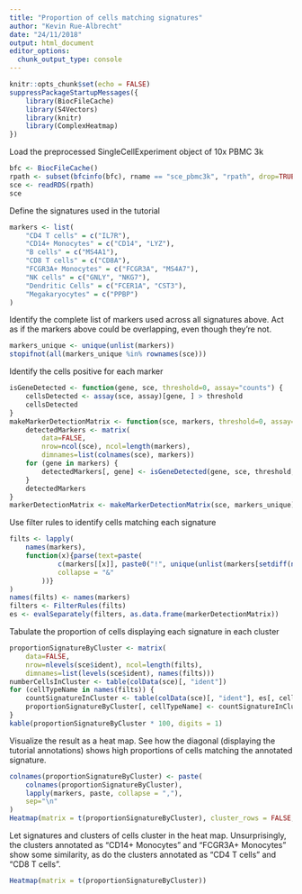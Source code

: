 ```yaml
---
title: "Proportion of cells matching signatures"
author: "Kevin Rue-Albrecht"
date: "24/11/2018"
output: html_document
editor_options: 
  chunk_output_type: console
---
```


```r
knitr::opts_chunk$set(echo = FALSE)
suppressPackageStartupMessages({
    library(BiocFileCache)
    library(S4Vectors)
    library(knitr)
    library(ComplexHeatmap)
})
```

Load the preprocessed SingleCellExperiment object of 10x PBMC 3k

```r
bfc <- BiocFileCache()
rpath <- subset(bfcinfo(bfc), rname == "sce_pbmc3k", "rpath", drop=TRUE)
sce <- readRDS(rpath)
sce
```

Define the signatures used in the tutorial

```r
markers <- list(
    "CD4 T cells" = c("IL7R"),
    "CD14+ Monocytes" = c("CD14", "LYZ"),
    "B cells" = c("MS4A1"),
    "CD8 T cells" = c("CD8A"),
    "FCGR3A+ Monocytes" = c("FCGR3A", "MS4A7"),
    "NK cells" = c("GNLY", "NKG7"),
    "Dendritic Cells" = c("FCER1A", "CST3"),
    "Megakaryocytes" = c("PPBP")
)
```

Identify the complete list of markers used across all signatures above.
Act as if the markers above could be overlapping, even though they're not.

```r
markers_unique <- unique(unlist(markers))
stopifnot(all(markers_unique %in% rownames(sce)))
```

Identify the cells positive for each marker

```r
isGeneDetected <- function(gene, sce, threshold=0, assay="counts") {
    cellsDetected <- assay(sce, assay)[gene, ] > threshold
    cellsDetected
}
makeMarkerDetectionMatrix <- function(sce, markers, threshold=0, assay="counts") {
    detectedMarkers <- matrix(
        data=FALSE,
        nrow=ncol(sce), ncol=length(markers),
        dimnames=list(colnames(sce), markers))
    for (gene in markers) {
        detectedMarkers[, gene] <- isGeneDetected(gene, sce, threshold, assay)
    }
    detectedMarkers
}
markerDetectionMatrix <- makeMarkerDetectionMatrix(sce, markers_unique)
```

Use filter rules to identify cells matching each signature

```r
filts <- lapply(
    names(markers),
    function(x){parse(text=paste(
            c(markers[[x]], paste0("!", unique(unlist(markers[setdiff(names(markers), x)])))),
            collapse = "&"
        ))}
)
names(filts) <- names(markers)
filters <- FilterRules(filts)
es <- evalSeparately(filters, as.data.frame(markerDetectionMatrix))
```

Tabulate the proportion of cells displaying each signature in each cluster

```r
proportionSignatureByCluster <- matrix(
    data=FALSE,
    nrow=nlevels(sce$ident), ncol=length(filts),
    dimnames=list(levels(sce$ident), names(filts)))
numberCellsInCluster <- table(colData(sce)[, "ident"])
for (cellTypeName in names(filts)) {
    countSignatureInCluster <- table(colData(sce)[, "ident"], es[, cellTypeName])[, "TRUE"]
    proportionSignatureByCluster[, cellTypeName] <- countSignatureInCluster / numberCellsInCluster
}
kable(proportionSignatureByCluster * 100, digits = 1)
```

Visualize the result as a heat map.
See how the diagonal (displaying the tutorial annotations) shows high proportions of cells matching the annotated signature.

```r
colnames(proportionSignatureByCluster) <- paste(
    colnames(proportionSignatureByCluster),
    lapply(markers, paste, collapse = ","),
    sep="\n"
)
Heatmap(matrix = t(proportionSignatureByCluster), cluster_rows = FALSE, cluster_columns = FALSE)
```

Let signatures and clusters of cells cluster in the heat map.
Unsurprisingly, the clusters annotated as "CD14+ Monocytes" and "FCGR3A+ Monocytes" show some similarity, as do the clusters annotated as "CD4 T cells" and "CD8 T cells".

```r
Heatmap(matrix = t(proportionSignatureByCluster))
```
